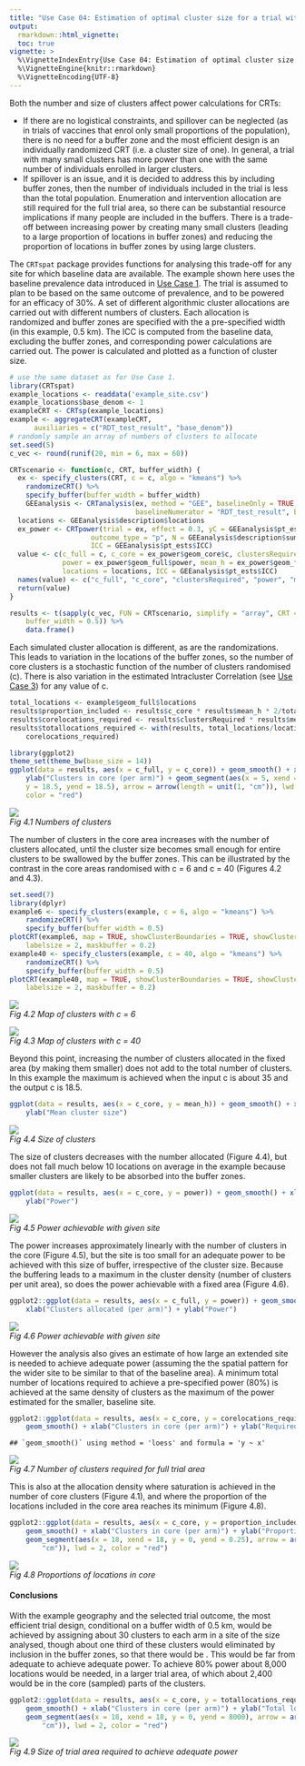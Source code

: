 ```yaml
---
title: "Use Case 04: Estimation of optimal cluster size for a trial with pre-determined buffer width"
output:
  rmarkdown::html_vignette:
  toc: true
vignette: >
  %\VignetteIndexEntry{Use Case 04: Estimation of optimal cluster size for a trial with pre-determined buffer width}
  %\VignetteEngine{knitr::rmarkdown}
  %\VignetteEncoding{UTF-8}
---
```


Both the number and size of clusters affect power calculations for CRTs:

  + If there are no logistical constraints, and spillover can be neglected (as in trials of vaccines that enrol only small proportions of the population), there is no need for a buffer zone and the most efficient design is an individually randomized CRT (i.e. a cluster size of one). In general, a trial with many small clusters has more power than one with the
same number of individuals enrolled in larger clusters.
  + If spillover is an issue, and it is decided to address this by including buffer zones, then the number of individuals included in the trial is less than the total population. Enumeration and intervention allocation are still required for the full trial area, so there can be substantial resource implications if many people are included in the buffers. There is a trade-off between increasing power by creating many small clusters (leading to a large proportion of locations in buffer zones) and reducing the proportion of locations in
buffer zones by using large clusters.

The `CRTspat` package provides functions for analysing this trade-off for any site for which baseline data are available.
The example shown here uses the baseline prevalence data introduced in [Use Case 1](Usecase1.html). The trial is assumed to plan to be based on the same outcome of prevalence, and to be powered for an efficacy of 30%. A set of different algorithmic cluster allocations are carried out with different numbers of clusters. Each allocation is randomized and buffer zones are specified with the a pre-specified width (in this example, 0.5 km). The ICC is computed from the baseline data, excluding the buffer zones, and corresponding power calculations are carried out. The power is calculated and plotted as a function of cluster size.


```r
# use the same dataset as for Use Case 1.
library(CRTspat)
example_locations <- readdata('example_site.csv')
example_locations$base_denom <- 1
exampleCRT <- CRTsp(example_locations)
example <- aggregateCRT(exampleCRT,
      auxiliaries = c("RDT_test_result", "base_denom"))
# randomly sample an array of numbers of clusters to allocate
set.seed(5)
c_vec <- round(runif(20, min = 6, max = 60))

CRTscenario <- function(c, CRT, buffer_width) {
  ex <- specify_clusters(CRT, c = c, algo = "kmeans") %>%
    randomizeCRT() %>%
    specify_buffer(buffer_width = buffer_width)
    GEEanalysis <- CRTanalysis(ex, method = "GEE", baselineOnly = TRUE, excludeBuffer = TRUE,
                               baselineNumerator = "RDT_test_result", baselineDenominator = "base_denom")
  locations <- GEEanalysis$description$locations
  ex_power <- CRTpower(trial = ex, effect = 0.3, yC = GEEanalysis$pt_ests$controlY,
                    outcome_type = "p", N = GEEanalysis$description$sum.denominators/locations, c = c,
                    ICC = GEEanalysis$pt_ests$ICC)
  value <- c(c_full = c, c_core = ex_power$geom_core$c, clustersRequired = ex_power$geom_full$clustersRequired,
             power = ex_power$geom_full$power, mean_h = ex_power$geom_full$mean_h,
             locations = locations, ICC = GEEanalysis$pt_ests$ICC)
  names(value) <- c("c_full", "c_core", "clustersRequired", "power", "mean_h", "locations", "ICC")
  return(value)
}

results <- t(sapply(c_vec, FUN = CRTscenario, simplify = "array", CRT = example,
    buffer_width = 0.5)) %>%
    data.frame()
```
Each simulated cluster allocation is different, as are the randomizations.  This leads to variation in the locations of the buffer zones, so the number of core clusters is a stochastic function of the number of clusters randomised (c). There is also variation in the estimated Intracluster Correlation (see [Use Case 3](Usecase3.html)) for any value of c.


```r
total_locations <- example$geom_full$locations
results$proportion_included <- results$c_core * results$mean_h * 2/total_locations
results$corelocations_required <- results$clustersRequired * results$mean_h
results$totallocations_required <- with(results, total_locations/locations *
    corelocations_required)

library(ggplot2)
theme_set(theme_bw(base_size = 14))
ggplot(data = results, aes(x = c_full, y = c_core)) + geom_smooth() + xlab("Clusters allocated (per arm)") +
    ylab("Clusters in core (per arm)") + geom_segment(aes(x = 5, xend = 35,
    y = 18.5, yend = 18.5), arrow = arrow(length = unit(1, "cm")), lwd = 2,
    color = "red")
```
<p>
    <img src="example4b.r-1.png" > <br>
    <em>Fig 4.1 Numbers of clusters</em>
</p>

The number of clusters in the core area increases with the number of
clusters allocated, until the cluster size becomes small enough for
entire clusters to be swallowed by the buffer zones. This can be
illustrated by the contrast in the core areas randomised with c = 6
and c = 40 (Figures 4.2 and 4.3).


```r
set.seed(7)
library(dplyr)
example6 <- specify_clusters(example, c = 6, algo = "kmeans") %>%
    randomizeCRT() %>%
    specify_buffer(buffer_width = 0.5)
plotCRT(example6, map = TRUE, showClusterBoundaries = TRUE, showClusterLabels = TRUE,
    labelsize = 2, maskbuffer = 0.2)
example40 <- specify_clusters(example, c = 40, algo = "kmeans") %>%
    randomizeCRT() %>%
    specify_buffer(buffer_width = 0.5)
plotCRT(example40, map = TRUE, showClusterBoundaries = TRUE, showClusterLabels = TRUE,
    labelsize = 2, maskbuffer = 0.2)
```
<p>
    <img src="example4c.r-1.png"> <br>
    <em>Fig 4.2 Map of clusters with c = 6</em>
</p>
<p>
    <img src="example4c.r-2.png"> <br>
    <em>Fig 4.3 Map of clusters with c = 40</em>
</p>

Beyond this point, increasing the number of clusters allocated in the fixed area (by
making them smaller) does not add to the total number of clusters. In this example the maximum is achieved when the
input c is about 35 and the output c is 18.5.


```r
ggplot(data = results, aes(x = c_core, y = mean_h)) + geom_smooth() + xlab("Clusters in core (per arm)") +
    ylab("Mean cluster size")
```
<p>
    <img src="example4d.r-1.png" > <br>
    <em>Fig 4.4 Size of clusters</em>
</p>

The size of clusters decreases with the number allocated (Figure 4.4), but does
not fall much below 10 locations on average in the example because
smaller clusters are likely to be absorbed into the buffer zones.


```r
ggplot(data = results, aes(x = c_core, y = power)) + geom_smooth() + xlab("Clusters in core (per arm)") +
    ylab("Power")
```
<p>
    <img src="example4e.r-1.png" > <br>
    <em>Fig 4.5 Power achievable with given site</em>
</p>

The power increases approximately linearly with the number of
clusters in the core (Figure 4.5), but the site is too small for an adequate power
to be achieved with this size of buffer, irrespective of the cluster
size.  Because the buffering leads to a maximum in the cluster
density (number of clusters per unit area), so does the power
achievable with a fixed area (Figure 4.6).


```r
ggplot2::ggplot(data = results, aes(x = c_full, y = power)) + geom_smooth() +
    xlab("Clusters allocated (per arm)") + ylab("Power")
```
<p>
    <img src="example4f.r-1.png" > <br>
    <em>Fig 4.6 Power achievable with given site</em>
</p>

However the analysis also gives an estimate of how large an extended site is
needed to achieve adequate power (assuming the the spatial pattern
for the wider site to be similar to that of the baseline area). A minimum
total number of locations required to achieve a pre-specified power
(80%) is achieved at the same density of clusters as the maximum of
the power estimated for the smaller, baseline site.


```r
ggplot2::ggplot(data = results, aes(x = c_core, y = corelocations_required)) +
    geom_smooth() + xlab("Clusters in core (per arm)") + ylab("Required core locations")
```

```
## `geom_smooth()` using method = 'loess' and formula = 'y ~ x'
```
<p>
    <img src="example4g.r-1.png" > <br>
    <em>Fig 4.7 Number of clusters required for full trial area </em>
</p>

This is also at the allocation density where saturation is achieved
in the number of core clusters (Figure 4.1), and where the proportion of
the locations included in the core area reaches its minimum (Figure 4.8).


```r
ggplot2::ggplot(data = results, aes(x = c_core, y = proportion_included)) +
    geom_smooth() + xlab("Clusters in core (per arm)") + ylab("Proportion of locations in core") +
    geom_segment(aes(x = 18, xend = 18, y = 0, yend = 0.25), arrow = arrow(length = unit(1,
        "cm")), lwd = 2, color = "red")
```
<p>
    <img src="example4h.r-1.png" > <br>
    <em>Fig 4.8 Proportions of locations in core</em>
</p>

#### Conclusions
With the example geography and the selected trial outcome, the most efficient trial design, conditional on a buffer width of 0.5 km, would be achieved by assigning about 30 clusters to each arm in a site of the size analysed, though about one third of these clusters would eliminated
by inclusion in the buffer zones, so that there would be . This would be far from adequate to achieve
adequate power. To achieve 80% power about 8,000 locations would be needed, in a larger trial area, of which about 2,400
would be in the core (sampled) parts of the clusters.


```r
ggplot2::ggplot(data = results, aes(x = c_core, y = totallocations_required)) +
    geom_smooth() + xlab("Clusters in core (per arm)") + ylab("Total locations required") +
    geom_segment(aes(x = 18, xend = 18, y = 0, yend = 8000), arrow = arrow(length = unit(1,
        "cm")), lwd = 2, color = "red")
```
<p>
    <img src="example4i.r-1.png" > <br>
    <em>Fig 4.9 Size of trial area required to achieve adequate power</em>
</p>


